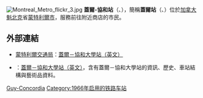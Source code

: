 {{Infobox station 
| name          = 蓋爾-協和<br />{{lang|fr|Guy-Concordia}}
| type          = 
| style         = Montreal Metro
| image         = Guy-Concordia.jpg
| image_caption = 
| address       = [[魁北克省|魁北克省]][[蒙特利爾|蒙特利爾]]{{link-en|蓋爾街|Guy Street}}1445號及{{link-en|德邁松內夫林蔭路|De Maisonneuve Boulevard}}1801號
| country       = [[加拿大|加拿大]]
| coordinates   = {{coord|45|29|42|N|73|34|48|W|type:railwaystation_region:CA-QC|display=inline,title}}
| elevation     = 
| line          = [[蒙特利爾地鐵綠線|綠線]]
| other         = {{Rail color box|system=AMT|line=STM}}
| structure     = 
| platform      = 
| depth         = {{convert|19.2|m|ft|abbr=off}}，第16深
| levels        = 
| tracks        = 
| parking       = 
| bicycle       = 
| opened        = 1966年10月14日
| architect     = J.A. Chicoine
| closed        = 
| rebuilt       = 
| electrified   = 
| ADA           = 
| code          = 
| owned         =
| operator      = [[蒙特利爾交通局|蒙特利爾交通局]]
| zone          = 
| status        =
| former        = 
| passengers    = 8,437,671進出（2011年），3/68
| pass_year     = 
| pass_percent  = 
| pass_system   = 
| mpassengers   = 
| services      = 
| map_locator   = 
| web           = 
}}
[[File:Montreal_Metro_flickr_3.jpg|right]]
'''蓋爾-協和站'''（{{lang-fr|Station Guy-Concordia}}、{{lang-en|Guy-Concordia Station}}），簡稱'''蓋爾站'''（{{lang-fr|Station Guy}}、{{lang-en|Guy Station}}）位於[[加拿大|加拿大]][[魁北克|魁北克]]省[[蒙特利爾市|蒙特利爾市]]，服務前往附近商店的市民。

== 外部連結 ==

* {{fr}}{{en}}[[蒙特利爾交通局|蒙特利爾交通局]]：[http://www.stm.info/metro/M34.htm 蓋爾－協和大學站][http://www.stm.info/English/metro/a-M34.htm （英文）]
* {{fr}}{{en}}{{lang|en|metrodemontreal.com}}：[http://www.metrodemontreal.com/green/guy/index-f.html 蓋爾－協和大學站][http://www.metrodemontreal.com/green/guy/ （英文）]，含有蓋爾－協和大學站的資訊、歷史、車站結構與藝術品資料。

{{蒙特利爾地鐵}}

[[Category:蒙特利爾地鐵綠線車站|Guy-Concordia]]
[[Category:1966年启用的铁路车站|Category:1966年启用的铁路车站]]